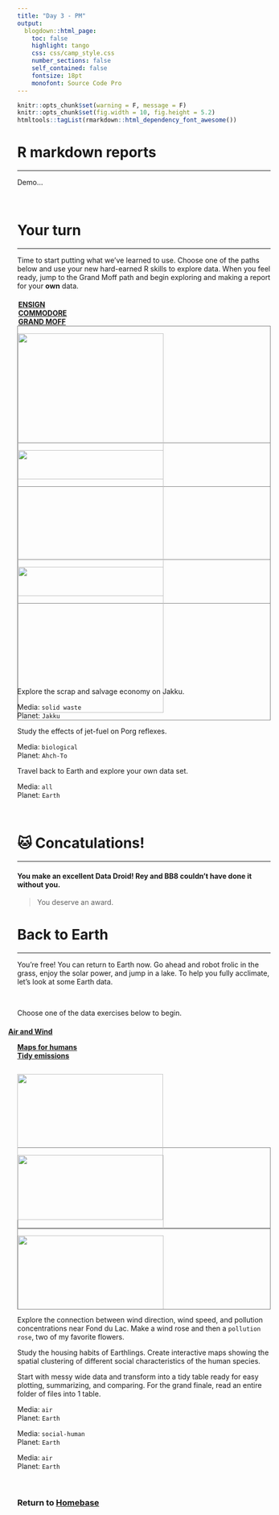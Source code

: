 ---
title: "Day 3 - PM"
output: 
  blogdown::html_page: 
    toc: false
    highlight: tango
    css: css/camp_style.css
    number_sections: false
    self_contained: false
    fontsize: 18pt
    monofont: Source Code Pro
---

```{r setup, include=FALSE}
knitr::opts_chunk$set(warning = F, message = F)
knitr::opts_chunk$set(fig.width = 10, fig.height = 5.2) 
htmltools::tagList(rmarkdown::html_dependency_font_awesome())
```


# R markdown reports
<hr>


Demo...

<br>

# Your turn
<hr class="hrlvl2">

Time to start putting what we've learned to use. Choose one of the paths below and use your new hard-earned R skills to explore data. When you feel ready, jump to the <i class="fa fa-star fa-xs" aria-hidden="true" style="color: #fa970c;"></i><i class="fa fa-star fa-xs" aria-hidden="true" style="color: #fa970c;"></i><i class="fa fa-star fa-xs" aria-hidden="true" style="color: #fa970c;"></i>Grand Moff path and begin exploring and making a report for your __own__ data. 


<div class="row3" style = "margin-top: 20px;">

<div class="column3"><span style="margin-left: 2px;">
<a href="level1_jakku_explore.html"><i class="fa fa-star" aria-hidden="true" style="color: #fa970c;"></i> __ENSIGN__ </a>
</span></div> 

<div class="column3"> <span style="margin-left: 2px; display: inline;">
<a href="level2_porg_exposure.html"> <i class="fa fa-star" aria-hidden="true" style="color: #fa970c;"></i><i class="fa fa-star" aria-hidden="true" style="color: #fa970c;"></i> __COMMODORE__ </a> 
</span></div> 

<div class="column3"> <span style="margin-left: 2px;">
<a href="level3_example_outline.html"><i class="fa fa-star" aria-hidden="true" style="color: #fa970c;"></i><i class="fa fa-star" aria-hidden="true" style="color: #fa970c;"></i><i class="fa fa-star" aria-hidden="true" style="color: #fa970c;"></i> __GRAND MOFF__ </a>
</span></div>
</div>


<div class="row3">

<div class="column3" style="height: 232px; max-height: 232px;">
<div class="" style="border: 1px solid grey;">
<a href="level1_jakku_explore.html"><img src="../images/jakku_sq.PNG" style="width: 290px;"></a>
</div></div>

<div class="column3" style="height: 232px; max-height: 232px;">
<div class="" style="border: 1px solid grey;">
<a href="level2_porg_exposure.html"><img src="../images/fly_porgs_sq.jpg" style="width: 290px;"></a>
</div></div>

<div class="column3" style="height: 232px; max-height: 232px;">
<div class="" style="border: 1px solid grey;">
<a href="level3_example_outline.html"><img src="../images/death_star_sq.PNG" style="width: 290px;"></a>
</div></div>

</div>


<div class="row3" style = "margin-top: 22px;">
<div class="column3">

Explore the scrap and salvage economy on Jakku.

Media: `solid waste`  
Planet: `Jakku`
</div>

<div class="column3">
Study the effects of jet-fuel on Porg reflexes.

Media: `biological`  
Planet: `Ahch-To`
</div> 

<div class="column3">
Travel back to Earth and explore your own data set.

Media: `all`  
Planet: `Earth`
</div>

</div>
 
<br>

# 🐱 Concatulations!
<hr class="hrlvl2">

#### You make an excellent Data Droid! Rey and BB8 couldn't have done it without you.  {-}

> You deserve an award.



# <i class="fas fa-globe-americas"></i> Back to Earth
<hr class="hrlvl2">

You're free! You can return to Earth now. Go ahead and robot frolic in the grass, enjoy the solar power, and jump in a lake. To help you fully acclimate, let's look at some Earth data. 
 
<br>

Choose one of the data exercises below to begin.

<div class="row3" style="margin-top: 20px;">

<div class="column3"><div align="center" style="margin-left: -18px;">
<a href="explore_wind_rose.html"> __Air and Wind__ </a>
</div></div> 

<div class="column3"> <div align="center">
<a href="explore_GIS_maps.html" style="margin-left: auto;"> __Maps for humans__ </a></div></div> 

<div class="column3"> <div align="center">
<a href="explore_messy_emissions.html" style="margin-left: auto;"> __Tidy emissions__ </a></div></div> 


</div>


<div class="row3">

<div class="column3" style="height: 160px; max-height: 160px;">
<div class="" style="border: 0px solid grey;">
<a href="explore_wind_rose.html">
![](../images/wind_freq.png){style="width: 290px; margin-top: 14px;"}
</a>
</div></div>

<div class="column3" style="height: 160px; max-height: 160px;">
<div class="" style="border: 1px solid grey; max-height: 160px; overflow: hidden;">
<a href="explore_GIS_maps.html"><img src="../images/map_Hennepin.png" style="width: 290px;"></a>
</div></div>

<div class="column3" style="height: 160px; max-height: 160px;">
<div class="" style="border: 1px solid grey; max-height: 160px; overflow: hidden;">
<a href="explore_messy_emissions.html"><img src="../images/messy_lab.png" style="width: 290px;"></a>
</div></div>

</div>


<div class="row3">
<div class="column3">

Explore the connection between wind direction, wind speed, and pollution concentrations near Fond du Lac. Make a wind rose and then a `pollution rose`, two of my favorite flowers.  

</div>

<div class="column3">

Study the housing habits of Earthlings. Create interactive maps showing the spatial clustering of different social characteristics of the human species.  

</div> 

<div class="column3">

Start with messy wide data and transform into a tidy table ready for easy plotting, summarizing, and comparing. For the grand finale, read an entire folder of files into 1 table.

</div>

</div>

<div class="row3" style = "margin-top: 2px;">
<div class="column3">

Media: `air`   
Planet: `Earth`

</div>

<div class="column3">

Media: `social-human`   
Planet: `Earth`

</div>

<div class="column3">

Media: `air`   
Planet: `Earth`

</div>
</div>

<br>

### <i class="fa fa-rocket" aria-hidden="true"></i> Return to [Homebase](../post/day-3.html) {-}

<br>
